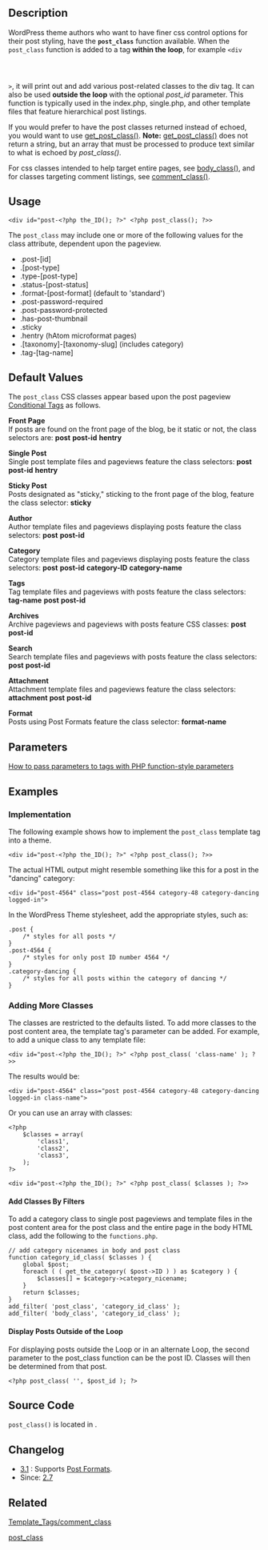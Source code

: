 {{Languages|
{{en|Template Tags/post_class}}
{{ja|テンプレートタグ/post_class}}
{{zh-cn|中文(简体)/post_class}}
}}

== Description ==
WordPress theme authors who want to have finer css control options for their post styling, have the <code>'''post_class'''</code> function available. When the <tt>post_class</tt> function is added to a tag '''within the loop''', for example <code>&lt;div <?php post_class(); ?> ></code>, it will print out and add various post-related classes to the div tag. It can also be used '''outside the loop''' with the optional ''post_id'' parameter. This function is typically used in the index.php, single.php, and other template files that feature hierarchical post listings.

If you would prefer to have the post classes returned instead of echoed, you would want to use [[Function Reference/get_post_class | get_post_class()]]. '''Note:''' [[Function Reference/get_post_class | get_post_class()]] does not return a string, but an array that must be processed to produce text similar to what is echoed by ''post_class()''.

For css classes intended to help target entire pages, see [[Function Reference/body_class | body_class()]], and for classes targeting comment listings, see [[Function Reference/comment_class | comment_class()]].

== Usage ==

<pre><div id="post-<?php the_ID(); ?>" <?php post_class(); ?>></pre>

The <code>post_class</code> may include one or more of the following values for the class attribute, dependent upon the pageview.

* .post-[id]
* .[post-type]
* .type-[post-type]
* .status-[post-status]
* .format-[post-format] (default to 'standard')
* .post-password-required
* .post-password-protected
* .has-post-thumbnail
* .sticky
* .hentry (hAtom microformat pages)
* .[taxonomy]-[taxonomy-slug] (includes category)
* .tag-[tag-name]

== Default Values ==

The <tt>post_class</tt> CSS classes appear based upon the post pageview [[Conditional Tags]] as follows.

'''Front Page'''<br />
If posts are found on the front page of the blog, be it static or not, the class selectors are: '''post''' '''post-id''' '''hentry'''

'''Single Post'''<br />
Single post template files and pageviews feature the class selectors: '''post''' '''post-id''' '''hentry'''

'''Sticky Post'''<br />
Posts designated as "sticky," sticking to the front page of the blog, feature the class selector: '''sticky'''

'''Author'''<br />
Author template files and pageviews displaying posts feature the class selectors: '''post''' '''post-id'''

'''Category'''<br />
Category template files and pageviews displaying posts feature the class selectors: '''post''' '''post-id''' '''category-ID''' '''category-name'''

'''Tags'''<br />
Tag template files and pageviews with posts feature the class selectors: '''tag-name''' '''post''' '''post-id'''

'''Archives'''<br />
Archive pageviews and pageviews with posts feature CSS classes:  '''post''' '''post-id'''

'''Search'''<br />
Search template files and pageviews with posts feature the class selectors:  '''post''' '''post-id'''

'''Attachment'''<br />
Attachment template files and pageviews feature the class selectors: '''attachment'''  '''post''' '''post-id'''

'''Format'''<br />
Posts using Post Formats feature the class selector: '''format-name'''

== Parameters ==

[[Template Tags/How to Pass Tag Parameters#Tags with PHP function-style parameters|How to pass parameters to tags with PHP function-style parameters]]

{{Parameter|class|string or array|One or more classes to add to the class attribute, separated by a single space.|optional|null}}

{{Parameter|$post_id|int|An optional post ID, used when calling this function from outside The Loop|optional|null}}

== Examples ==

=== Implementation ===
The following example shows how to implement the <code>post_class</code> template tag into a theme. 

<pre>
<div id="post-<?php the_ID(); ?>" <?php post_class(); ?>>
</pre>

The actual HTML output might resemble something like this for a post in the "dancing" category:

<pre>
<div id="post-4564" class="post post-4564 category-48 category-dancing logged-in">
</pre>

In the WordPress Theme stylesheet, add the appropriate styles, such as:

<pre>.post {
	/* styles for all posts */
}
.post-4564 {
	/* styles for only post ID number 4564 */
}
.category-dancing {
	/* styles for all posts within the category of dancing */
}
</pre>

=== Adding More Classes ===

The classes are restricted to the defaults listed. To add more classes to the post content area, the template tag's parameter can be added. For example, to add a unique class to any template file:

<pre><div id="post-<?php the_ID(); ?>" <?php post_class( 'class-name' ); ?>></pre>

The results would be:

<pre><div id="post-4564" class="post post-4564 category-48 category-dancing logged-in class-name"></pre>

Or you can use an array with classes:

<pre>
<?php
	$classes = array(
		'class1',
		'class2',
		'class3',
	);
?>

<div id="post-<?php the_ID(); ?>" <?php post_class( $classes ); ?>></pre>

==== Add Classes By Filters ====

To add a category class to single post pageviews and template files in the post content area for the post class and the entire page in the body HTML class, add the following to the <tt>functions.php</tt>.

<pre>
// add category nicenames in body and post class
function category_id_class( $classes ) {
	global $post;
	foreach ( ( get_the_category( $post->ID ) ) as $category ) {
		$classes[] = $category->category_nicename;
	}
	return $classes;
}
add_filter( 'post_class', 'category_id_class' );
add_filter( 'body_class', 'category_id_class' );
</pre>

==== Display Posts Outside of the Loop ====
For displaying posts outside the Loop or in an alternate Loop, the second parameter to the post_class function can be the post ID. Classes will then be determined from that post.
<pre><?php post_class( '', $post_id ); ?></pre>

== Source Code ==
<tt>post_class()</tt> is located in {{Trac|wp-includes/post-template.php}}.

== Changelog ==
* [[Version 3.1|3.1]] : Supports [[Post Formats]].
* Since: [[Version 2.7|2.7]]

== Related ==
{{Tag Post Tags}}

[[Template_Tags/comment_class]]

{{PHP Function Tag Footer}}

[[Category:Template Tags|post_class]]

{{Copyedit}}